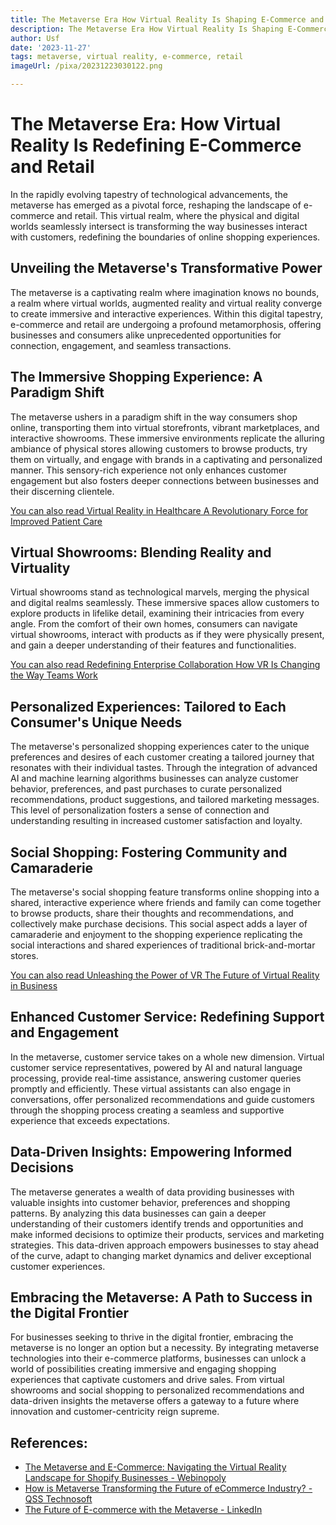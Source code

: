```yaml
---
title: The Metaverse Era How Virtual Reality Is Shaping E-Commerce and Retail
description: The Metaverse Era How Virtual Reality Is Shaping E-Commerce and Retail
author: Usf
date: '2023-11-27'
tags: metaverse, virtual reality, e-commerce, retail
imageUrl: /pixa/20231223030122.png

---
```

# The Metaverse Era: How Virtual Reality Is Redefining E-Commerce and  Retail

In the  rapidly evolving tapestry  of technological advancements, the  metaverse has emerged as a  pivotal force, reshaping the landscape  of e-commerce and retail. This  virtual realm, where the physical and digital  worlds seamlessly intersect is transforming the way businesses  interact with customers, redefining the boundaries of online shopping experiences.

## Unveiling the Metaverse's Transformative  Power

The  metaverse is a captivating realm where imagination knows no bounds, a  realm where virtual worlds, augmented reality and virtual reality converge to create  immersive and interactive experiences. Within this digital tapestry, e-commerce and retail are undergoing a profound metamorphosis, offering businesses and consumers  alike unprecedented opportunities for connection, engagement, and seamless transactions.

##  The Immersive Shopping Experience: A Paradigm Shift

The metaverse ushers in a paradigm shift in the way consumers shop online, transporting them into virtual storefronts, vibrant marketplaces, and interactive showrooms. These immersive environments replicate the alluring ambiance of  physical stores allowing customers to browse products, try them on virtually, and engage with brands in a captivating and personalized  manner. This sensory-rich experience not only enhances customer engagement but also fosters deeper connections between businesses  and their discerning clientele.

[You can also read Virtual Reality in Healthcare A Revolutionary Force for Improved Patient  Care](Virtual%20Reality%20in%20Healthcare%20A%20Revolutionary%20Force%20for%20Improved%20Patient%20Care)


## Virtual Showrooms:  Blending Reality and Virtuality

Virtual showrooms stand as technological marvels, merging  the physical and digital realms seamlessly. These immersive spaces allow customers to explore products in lifelike detail, examining their intricacies  from every angle. From the comfort of  their own homes, consumers can navigate virtual showrooms, interact with products  as if they were physically present, and gain a deeper understanding of their features and functionalities.

[You can also read  Redefining Enterprise  Collaboration How VR Is Changing the Way  Teams Work](Redefining%20Enterprise%20Collaboration%20How%20VR%20Is%20Changing%20the%20Way%20Teams%20Work)


## Personalized Experiences: Tailored to Each  Consumer's  Unique Needs

The metaverse's personalized shopping  experiences cater to the unique preferences  and desires of  each customer creating a tailored journey that resonates with their individual tastes. Through the integration of advanced AI and machine learning algorithms businesses can analyze customer behavior, preferences, and past purchases to curate personalized recommendations, product suggestions,  and tailored marketing messages. This level of personalization fosters  a sense of connection and understanding resulting  in increased customer satisfaction and loyalty.

## Social Shopping: Fostering Community and Camaraderie

The metaverse's social shopping feature  transforms online shopping into  a shared, interactive experience where friends and family  can come together to browse products, share their thoughts and recommendations,  and  collectively  make purchase decisions. This social aspect adds a layer of camaraderie and enjoyment to the shopping experience replicating  the social interactions and shared experiences of traditional brick-and-mortar stores.

[You can also read Unleashing  the Power of VR The Future of Virtual Reality in Business](Unleashing%20the%20Power%20of%20VR%20The%20Future%20of%20Virtual%20Reality%20in%20Business)


## Enhanced  Customer Service: Redefining Support and Engagement

In the metaverse, customer service takes on a whole new dimension. Virtual customer service  representatives, powered by AI and natural language processing, provide real-time assistance, answering customer queries promptly and efficiently. These virtual assistants can also  engage in conversations, offer personalized recommendations and guide  customers through the shopping process creating a seamless and supportive  experience that exceeds expectations.

## Data-Driven Insights: Empowering Informed  Decisions

The metaverse  generates a wealth of data providing  businesses with valuable  insights  into customer behavior,  preferences and shopping patterns. By  analyzing this data businesses can gain a deeper understanding of their customers identify  trends and opportunities and make informed decisions to optimize their products, services and marketing strategies. This data-driven approach empowers  businesses to stay ahead  of the curve, adapt to changing  market dynamics and deliver  exceptional customer experiences.

## Embracing the  Metaverse: A Path to Success in the Digital Frontier

For  businesses seeking to thrive  in the digital frontier, embracing the metaverse is no longer an option but a necessity. By integrating metaverse technologies into their e-commerce platforms, businesses can unlock a world of possibilities creating immersive and engaging shopping experiences that captivate customers and drive sales. From virtual showrooms and social shopping to personalized recommendations and data-driven insights the metaverse offers a gateway to a  future where innovation and customer-centricity  reign  supreme.

## References:
- [The Metaverse and E-Commerce: Navigating the Virtual Reality Landscape for Shopify Businesses - Webinopoly](https://webinopoly.com/blogs/news/the-metaverse-and-e-commerce-navigating-the-virtual-reality-landscape-for-shopify-businesses)
- [How is Metaverse Transforming the Future of eCommerce Industry? - QSS Technosoft](https://www.qsstechnosoft.com/blog/how-metaverse-transforming-ecommerce-industry/)
- [The Future of E-commerce with the Metaverse - LinkedIn](https://www.linkedin.com/pulse/future-e-commerce-metaverse-gencosys)
